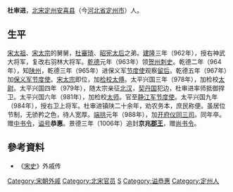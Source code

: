 '''杜审进'''{{BD|910年||988年|}}，[[北宋|北宋]][[定州|定州]][[安喜县|安喜县]]（今[[河北省|河北省]][[定州市|定州市]]）人。

==生平==
[[宋太祖|宋太祖]]、[[宋太宗|宋太宗]]的舅舅，[[杜審琦|杜審琦]]、[[昭宪太后|昭宪太后]]之弟。[[建隆|建隆]]三年（962年），授右神武大将军，复改右羽林大将军。[[乾德_(北宋)|乾德]]元年（963年）领[[贺州|贺州]][[刺史|刺史]]。乾德二年（964年），知[[陕州|陕州]]，乾德三年（965年）进保义军[[节度使|节度使]]观察[[留后|留后]]。乾德五年（967年）加[[保义军节度使|保义军节度使]]。[[宋太宗|宋太宗]]即位，加[[检校|检校]][[太傅|太傅]]。太平兴国三年（978年），加检校[[太尉|太尉]]。太平兴国四年（979年），随太宗亲征[[北汉|北汉]]，[[契丹国|契丹国]]犯边，杜审进率师抵御捍卫。太平兴国六年（981年），加检校[[太师|太师]]。官至[[静江军节度使|静江军节度使]]。太平兴国九年（984年），授右卫上将军。杜审进镇陕二十余年，劝农务本，庶民称便。虽居位节制，无骄矜之色，待人宽厚。[[端拱|端拱]]元年（988年），加[[开府仪同三司|开府仪同三司]]。同年卒。赠[[中书令|中书令]]，[[谥号|谥号]]'''恭惠'''。景德三年（1006年）追封'''京兆[[郡王|郡王]]'''，赠[[尚书令|尚书令]]。

== 參考資料 ==
* 《[[宋史|宋史]]》外戚传

{{Authority control}}
{{DEFAULTSORT:D}}
[[Category:宋朝外戚|Category:宋朝外戚]]
[[Category:北宋官员|Category:北宋官员]]
[[Category:杜姓|S]]
[[Category:谥恭惠|Category:谥恭惠]]
[[Category:定州人|Category:定州人]]